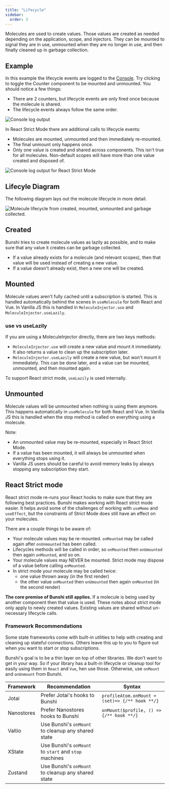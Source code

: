 ```yaml
---
title: "Lifecycle"
sidebar:
  order: 3
---
```



Molecules are used to create values. Those values are created as needed depending on the application, scope, and injectors. They
can be mounted to signal they are in use, unmounted when they are no longer in use, and then finally cleaned up in garbage collection.

## Example

<LifecycleExample />

In this example the lifecycle events are logged to the [Console](https://developer.mozilla.org/en-US/docs/Web/API/console). Try clicking to
toggle the Counter component to be mounted and unmounted. You should notice a few things:

* There are 2 counters, but lifecycle events are only fired once because the molecule is shared.
* The lifecycle events always follow the same order.

<Image src={console} alt="Console log output"/>

In React Strict Mode there are additional calls to lifecycle events:

* Molecules are mounted, unmounted and then immediately re-mounted.
* The final unmount only happens once.
* Only one value is created and shared across components. This isn't true for all molecules. Non-default scopes will have more than one value created and disposed of.

<Image src={consoleStrict} alt="Console log output for React Strict Mode"/>

## Lifecyle Diagram

The following diagram lays out the molecule lifecycle in more detail.

<Image src={lifecycle} alt="Molecule lifecycle from created, mounted, unmounted and garbage collected."/>

## Created

Bunshi tries to create molecule values as lazily as possible, and to make sure that any value it creates can be garbage collected.

* If a value already exists for a molecule (and relevant scopes), then that value will be used instead of creating a new value.
* If a value doesn't already exist, then a new one will be created.


## Mounted

Molecule values aren't fully cached until a subscription is started. This is handled automatically behind the scenes in `useMolecule` for
both React and Vue. In Vanilla JS this is handled in `MoleculeInjector.use` and `MoleculeInjector.useLazily`.

### use vs useLazily

If you are using a MoleculeInjector directly, there are two keys methods:

* `MoleculeInjector.use` will create a new value and mount it immediately. It also returns a value to clean up the subscription later.
* `MoleculeInjector.useLazily` will create a new value, but won't mount it immediately. This can be done later, and a value can be mounted, unmounted, and then mounted again.

To support React strict mode, `useLazily` is used internally.

## Unmounted

Molecule values will be unmounted when nothing is using them anymore. This happens automatically in `useMolecule` for
both React and Vue. In Vanilla JS this is handled when the stop method is called on everything using a molecule.

Note:
* An unmounted value may be re-mounted, especially in React Strict Mode.
* If a value has been mounted, it will always be unmounted when everything stops using it.
* Vanilla JS users should be careful to avoid memory leaks by always stopping any subscription they start.

## React Strict mode

React strict mode re-runs your React hooks to make sure that they are following best practices. Bunshi makes working with React strict mode easier.
It helps avoid some of the challenges of working with `useMemo` and `useEffect`, but the constraints of Strict Mode does still have an effect
on your molecules.

There are a couple things to be aware of:
* Your molecule values may be re-mounted. `onMounted` may be called again after `onUnmounted` has been called.
* Lifecycles methods will be called in order, so `onMounted` then `onUmounted` then again `onMounted`, and so on.
* Your molecule values may NEVER be mounted. Strict mode may dispose of a value before calling `onMounted`.
* In strict mode your molecule may be called twice:
  * one value thrown away (in the first render)
  * the other value `onMounted` then `onUmounted` then again `onMounted` (in the second render)

**The core premise of Bunshi still applies.** If a molecule is being used by another component then that value is used. These notes about strict mode only
apply to newly created values. Existing values are shared without un-necessary lifecycle calls.


### Framework Recommendations

Some state frameworks come with built-in utilities to help with creating and cleaning up stateful connections. Others
leave this up to you to figure out when you want to start or stop subscriptions.

Bunshi's goal is to be a thin layer on top of other libraries. We don't want to get in your way. So if your library
has a built-in lifecycle or cleanup tool for easily using them in `React` and `Vue`, hen use those. Otherwise,
use `onMount` and `onUnmount` from Bunshi.

| Framework  | Recommendation                                        | Syntax                                         |
| ---------- | ----------------------------------------------------- | ---------------------------------------------- |
| Jotai      | Prefer Jotai's hooks to Bunshi                        | `profileAtom.onMount = (set)=> {/** hook **/}` |
| Nanostores | Prefer Nanostores hooks to Bunshi                     | `onMount($profile, () => {/** hook **/}`       |
| Valtio     | Use Bunshi's `onMount` to cleanup any shared state    |                                                |
| XState     | Use Bunshi's `onMount` to `start` and `stop` machines |                                                |
| Zustand    | Use Bunshi's `onMount` to cleanup any shared state    |                                                |